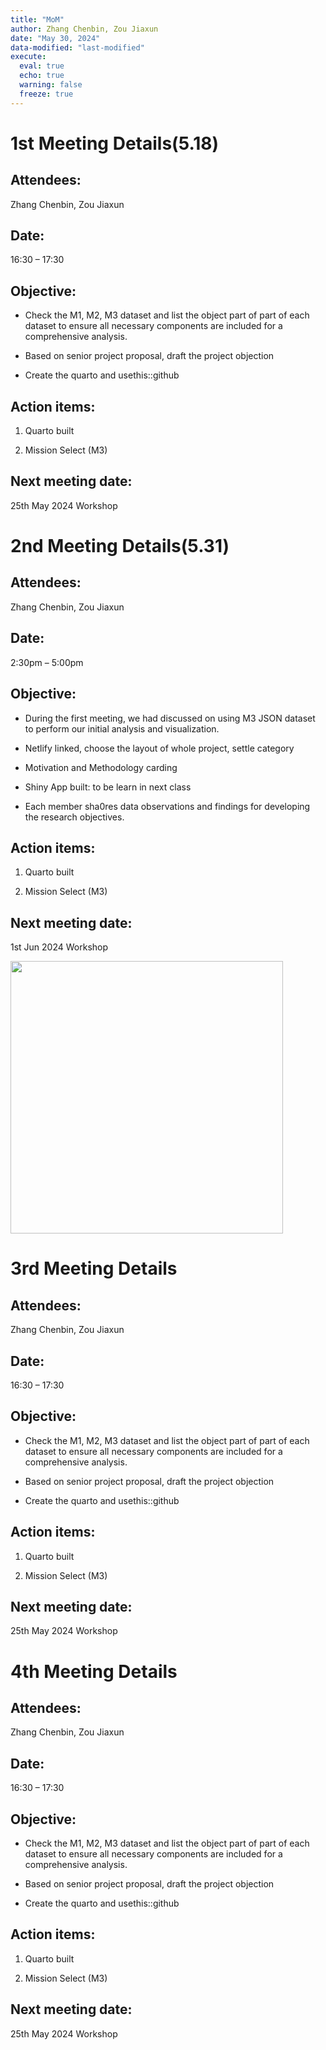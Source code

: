 ```yaml
---
title: "MoM"
author: Zhang Chenbin, Zou Jiaxun
date: "May 30, 2024"
data-modified: "last-modified"
execute: 
  eval: true
  echo: true
  warning: false
  freeze: true
---
```


# **1st Meeting Details**(5.18)

## Attendees:

Zhang Chenbin, Zou Jiaxun 

## Date:

16:30 – 17:30 

## Objective: 

-   Check the M1, M2, M3 dataset and list the object part of part of each dataset to ensure all necessary components are included for a comprehensive analysis. 

<!-- -->

-   Based on senior project proposal, draft the project objection 

<!-- -->

-   Create the quarto and usethis::github 

## Action items: 

1.  Quarto built 

<!-- -->

2.  Mission Select (M3)  

## Next meeting date:

25th May 2024 Workshop 

# 2nd Meeting Details(5.31)

## Attendees:

Zhang Chenbin, Zou Jiaxun 

## Date:

2:30pm – 5:00pm  

## Objective: 

-   During the first meeting, we had discussed on using M3 JSON dataset to perform our initial analysis and visualization.  

<!-- -->

-   Netlify linked, choose the layout of whole project, settle category 

<!-- -->

-   Motivation and Methodology carding 

<!-- -->

-   Shiny App built: to be learn in next class 

<!-- -->

-   Each member sha0res data observations and findings for developing the research objectives. 

## Action items: 

1.  Quarto built 

<!-- -->

2.  Mission Select (M3)  

## Next meeting date:

1st Jun 2024 Workshop 

![](images/clipboard-1686605387.png){fig-align="center" width="436"}

# 3rd Meeting Details

## Attendees:

Zhang Chenbin, Zou Jiaxun 

## Date:

16:30 – 17:30 

## Objective: 

-   Check the M1, M2, M3 dataset and list the object part of part of each dataset to ensure all necessary components are included for a comprehensive analysis. 

<!-- -->

-   Based on senior project proposal, draft the project objection 

<!-- -->

-   Create the quarto and usethis::github 

## Action items: 

1.  Quarto built 

<!-- -->

2.  Mission Select (M3)  

## Next meeting date:

25th May 2024 Workshop 

# 4th Meeting Details 

## Attendees:

Zhang Chenbin, Zou Jiaxun 

## Date:

16:30 – 17:30 

## Objective: 

-   Check the M1, M2, M3 dataset and list the object part of part of each dataset to ensure all necessary components are included for a comprehensive analysis. 

<!-- -->

-   Based on senior project proposal, draft the project objection 

<!-- -->

-   Create the quarto and usethis::github 

## Action items: 

1.  Quarto built 

<!-- -->

2.  Mission Select (M3)  

## Next meeting date:

25th May 2024 Workshop 
